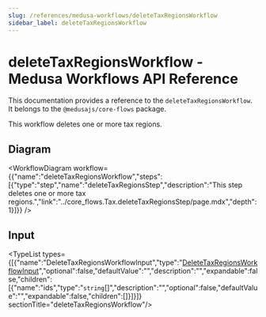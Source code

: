 ```yaml
---
slug: /references/medusa-workflows/deleteTaxRegionsWorkflow
sidebar_label: deleteTaxRegionsWorkflow
---
```



# deleteTaxRegionsWorkflow - Medusa Workflows API Reference

This documentation provides a reference to the `deleteTaxRegionsWorkflow`. It belongs to the `@medusajs/core-flows` package.

This workflow deletes one or more tax regions.

## Diagram

<WorkflowDiagram workflow={{"name":"deleteTaxRegionsWorkflow","steps":[{"type":"step","name":"deleteTaxRegionsStep","description":"This step deletes one or more tax regions.","link":"../core_flows.Tax.deleteTaxRegionsStep/page.mdx","depth":1}]}} />

## Input

<TypeList types={[{"name":"DeleteTaxRegionsWorkflowInput","type":"[DeleteTaxRegionsWorkflowInput](../../../types/core_flows.DeleteTaxRegionsWorkflowInput/page.mdx)","optional":false,"defaultValue":"","description":"","expandable":false,"children":[{"name":"ids","type":"`string`[]","description":"","optional":false,"defaultValue":"","expandable":false,"children":[]}]}]}  sectionTitle="deleteTaxRegionsWorkflow"/>
